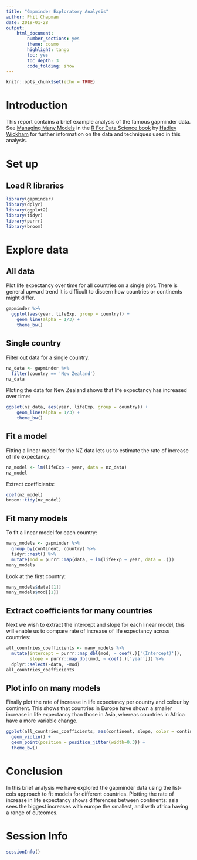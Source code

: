 ```yaml
---
title: "Gapminder Exploratory Analysis"
author: Phil Chapman
date: 2019-01-28
output: 
    html_document:
        number_sections: yes
        theme: cosmo
        highlight: tango
        toc: yes
        toc_depth: 3
        code_folding: show
---
```


```r
knitr::opts_chunk$set(echo = TRUE)
```

# Introduction

This report contains a brief example analysis of the famous gapminder data. See [Managing Many Models](https://r4ds.had.co.nz/many-models.html) in the [R For Data Science book](https://r4ds.had.co.nz/) by [Hadley Wickham](https://twitter.com/hadleywickham) for further information on the data and techniques used in this analysis.

# Set up

## Load R libraries

```r
library(gapminder)
library(dplyr)
library(ggplot2)
library(tidyr)
library(purrr)
library(broom)
```

# Explore data

## All data

Plot life expectancy over time for all countries on a single plot.  There is general upward trend it is difficult to discern how countries or continents might differ. 

```r
gapminder %>% 
  ggplot(aes(year, lifeExp, group = country)) +
    geom_line(alpha = 1/3) +
    theme_bw()
```

## Single country

Filter out data for a single country:

```r
nz_data <- gapminder %>%
  filter(country == 'New Zealand')
nz_data
```

Ploting the data for New Zealand shows that life expectancy has increased over time:

```r
ggplot(nz_data, aes(year, lifeExp, group = country)) +
    geom_line(alpha = 1/3) +
    theme_bw()
```

## Fit a model

Fitting a linear model for the NZ data lets us to estimate the rate of increase of life expectancy:

```r
nz_model <- lm(lifeExp ~ year, data = nz_data)
nz_model
```

Extract coefficients:

```r
coef(nz_model)
broom::tidy(nz_model)
```

## Fit many models

To fit a linear model for each country:

```r
many_models <- gapminder %>%
  group_by(continent, country) %>%
  tidyr::nest() %>%
  mutate(mod = purrr::map(data, ~ lm(lifeExp ~ year, data = .)))
many_models
```

Look at the first country:

```r
many_models$data[[1]]
many_models$mod[[1]]

```

## Extract coefficients for many countries

Next we wish to extract the intercept and slope for each linear model, this will enable us to compare rate of increase of life expectancy across countries:

```r
all_countries_coefficients <- many_models %>%
  mutate(intercept = purrr::map_dbl(mod, ~ coef(.)['(Intercept)']),
         slope = purrr::map_dbl(mod, ~ coef(.)['year'])) %>%
  dplyr::select(-data, -mod) 
all_countries_coefficients
```

## Plot info on many models

Finally plot the rate of increase in life expectancy per country and colour by continent.  This shows that countries in Europe have shown a smaller increase in life expectancy than those in Asia, whereas countries in Africa have a more variable change.

```r
ggplot(all_countries_coefficients, aes(continent, slope, color = continent)) +
  geom_violin() +
  geom_point(position = position_jitter(width=0.3)) +
  theme_bw()
```


# Conclusion

In this brief analysis we have explored the gapminder data using the list-cols approach to fit models for different countries.  Plotting the rate of increase in life expectancy shows differences between continents: asia sees the biggest increases with europe the smallest, and with africa having a range of outcomes.

# Session Info

```r
sessionInfo()
```
